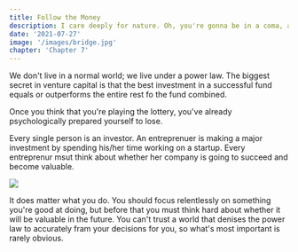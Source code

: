 ```yaml
---
title: Follow the Money 
description: I care deeply for nature. Oh, you're gonna be in a coma, all right. He'll want to use your yacht, and I don't want this thing smelling like fish. Get me a vodka rocks. And a piece of toast. No! I was ashamed to be SEEN with you. I like being with you.
date: '2021-07-27'
image: '/images/bridge.jpg'
chapter: 'Chapter 7'
---
```


We don't live in a normal world; we live under a power law. The biggest secret in venture capital is that the best investment in a successful fund equals or outperforms the entire rest fo the fund combined. 

Once you think that you're playing the lottery, you've already psychologically prepared yourself to lose. 

Every single person is an investor. An entreprenuer is making a major investment by spending his/her time working on a startup. Every entreprenur msut think about whether her company is going to succeed and become valuable. 

<div className="flex flex-col items-center mt-12 mb-12">
  <Image src="/zero-to-one/7.follow-the-money/1-time-investment.png" width={600} height={337.5}/>
</div>

It does matter what you do. You should focus relentlessly on something you're good at doing, but before that you must think hard about whether it will be valuable in the future. You can't trust a world that denises the power law to accurately fram your decisions for you, so what's most important is rarely obvious. 
